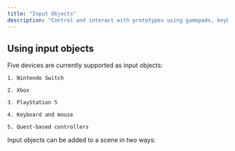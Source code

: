 ```yaml
---
title: "Input Objects"
description: "Control and interact with prototypes using gamepads, keyboards, or XR controllers."
---
```


## Using input objects&#x20;

<AccordionGroup>
  <Accordion title="Supported input types" defaultOpen={false}>
    Five devices are currently supported as input objects:

    1. Nintendo Switch

    2. Xbox

    3. PlayStation 5

    4. Keyboard and mouse

    5. Quest-based controllers
  </Accordion>

  <Accordion title="Adding input objects to a scene" defaultOpen={false}>
    Input objects can be added to a scene in two ways:
  </Accordion>
</AccordionGroup>